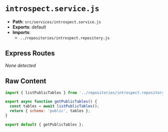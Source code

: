 # `introspect.service.js`

- **Path**: `src/services/introspect.service.js`
- **Exports**: default
- **Imports**:
  - `../repositories/introspect.repository.js`

## Express Routes
_None detected_

## Raw Content

```js
import { listPublicTables } from '../repositories/introspect.repository.js';

export async function getPublicTables() {
  const tables = await listPublicTables();
  return { schema: 'public', tables };
}

export default { getPublicTables };



```
